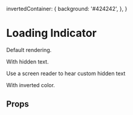 

<Meta title="UI Feedback/Loading Indicator" component={LoadingIndicator} />

  invertedContainer: {
    background: '#424242',
  },
}

# Loading Indicator

Default rendering.

<Preview>
  <Story name="default">
    <LoadingIndicator />
  </Story>
</Preview>

With hidden text.

<Preview>
  <Story name="with hidden text">
    <LoadingIndicator hiddenText="This is the custom hidden text" />
    Use a screen reader to hear custom hidden text
  </Story>
</Preview>

With inverted color.

<Preview>
  <Story name="inverted">
    <div style={styles.invertedContainer}>
      <LoadingIndicator inverted />
    </div>
  </Story>
</Preview>

## Props

<ArgsTable of={LoadingIndicator} />
